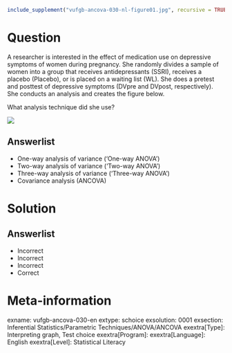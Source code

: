 ```r
include_supplement("vufgb-ancova-030-nl-figure01.jpg", recursive = TRUE)
```

Question
========

A researcher is interested in the effect of medication use on depressive symptoms of women during pregnancy. She randomly divides a sample of women into a group that receives antidepressants (SSRI), receives a placebo (Placebo), or is placed on a waiting list (WL). She does a pretest and posttest of depressive symptoms (DVpre and DVpost, respectively). She conducts an analysis and creates the figure below.

What analysis technique did she use?

![](vufgb-ancova-030-nl-figure01.jpg)
  
Answerlist
----------
* One-way analysis of variance ('One-way ANOVA')
* Two-way analysis of variance ('Two-way ANOVA')
* Three-way analysis of variance ('Three-way ANOVA')
* Covariance analysis (ANCOVA)

Solution
========

Answerlist
----------
* Incorrect
* Incorrect
* Incorrect
* Correct

Meta-information
================
exname: vufgb-ancova-030-en
extype: schoice
exsolution: 0001
exsection: Inferential Statistics/Parametric Techniques/ANOVA/ANCOVA
exextra[Type]: Interpreting graph, Test choice
exextra[Program]: 
exextra[Language]: English
exextra[Level]: Statistical Literacy
